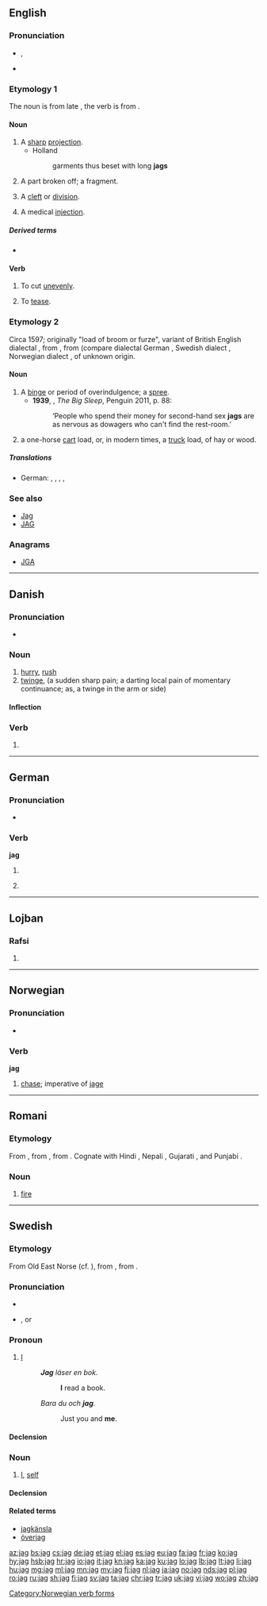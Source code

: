 {{also|Jag|JAG}}
==English==

===Pronunciation===
* {{enPR|jăg}}, {{IPA|/d͡ʒæɡ/}}
* {{rhymes|æɡ}}

===Etymology 1===
The noun is from late {{etyl|enm|en}} {{term|jagge|lang=enm}}, the verb is from {{term|jaggen|lang=enm}}.

====Noun====
{{en-noun}}

# A [[sharp]] [[projection]].
#* Holland
#*: garments thus beset with long '''jags'''
# A part broken off; a fragment.
#: {{rfquotek|Bishop Hacket}}
# {{context|botany|lang=en}} A [[cleft]] or [[division]].
# {{context|Scotland|lang=en}} A medical [[injection]].

=====Derived terms=====
* {{l|en|jagged}}

====Verb====
{{en-verb|jags|jagging|jagged}}

# To cut [[unevenly]].
# {{context|Pittsburgh|lang=en}} To [[tease]].

===Etymology 2===
Circa 1597; originally "load of broom or furze", variant of British English dialectal {{term|chag|lang=en||tree branch; branch of broom or furze}}, from {{etyl|ang|en}} {{term/t|ang|ċeacga||broom, furze}}, from {{etyl|gem-pro|en}} {{term/t|gem-pro|*kagô}} (compare dialectal German {{term|Kag|lang=de||stump, cabbage, stalk}}, Swedish dialect {{term|kage|lang=sv||stumps}}, Norwegian dialect {{term|kage|lang=no||low bush}}, of unknown origin.

====Noun====
{{en-noun}}

# A [[binge]] or period of overindulgence; a [[spree]].
#* '''1939''', {{w|Raymond Chandler}}, ''The Big Sleep'', Penguin 2011, p. 88:
#*: ‘People who spend their money for second-hand sex '''jags''' are as nervous as dowagers who can't find the rest-room.’
# a one-horse [[cart]] load, or, in modern times, a [[truck]] load, of hay or wood.

=====Translations=====
{{trans-top|binge or overindulgence}}
{{trans-mid}}
{{trans-bottom}}

{{trans-top|one-horse cart load}}
{{trans-mid}}
{{trans-bottom}}

{{checktrans-top}}
* German: {{t+|de|Zahn|m}}, {{t+|de|Zacke|f}}, {{t+|de|Kerbe|f}}, {{t|de|Auszackung|f}}, {{t+|de|Riss|m}}
{{trans-bottom}}

===See also===
* [[Jag]]
* [[JAG]]

===Anagrams===
* [[JGA#English|JGA]]

----

==Danish==

===Pronunciation===
* {{IPA|/laːɡ/|[læjˀ]|lang=da}}

===Noun===
{{da-noun|et}}

# [[hurry]], [[rush]]
# [[twinge]], (a sudden sharp pain; a darting local pain of momentary continuance; as, a twinge in the arm or side)

====Inflection====
{{da-noun-infl|et}}

===Verb===
{{head|da|verb form}}

# {{imperative of|jage|lang=da}}

----

==German==

===Pronunciation===
* {{rhymes|aːk|lang=de}}

===Verb===
'''jag'''

# {{de-verb form of|jagen|i|s}}
# {{context|colloquial|lang=de}} {{de-verb form of|jagen|1|s|g}}

----

==Lojban==

===Rafsi===
{{jbo-rafsi}}

# {{jbo-rafsi of|jalge}}

----

==Norwegian==

===Pronunciation===
* {{audio|No-jag.ogg|Audio|lang=no}}

===Verb===
'''jag'''

# [[chase]]; imperative of [[jage]]

[[Category:Norwegian verb forms]]

----

==Romani==

===Etymology===
From {{etyl|sa|rom}} {{term|अग्नि|tr=agní||fire|lang=sa}}, from {{etyl|iir-pro|rom}} {{term/t|iir-pro|*Hagni-}}, from {{etyl|ine-pro|rom}} {{term/t|ine-pro|*h₁ngʷni-}}. Cognate with Hindi {{term|आग|tr=āg|lang=hi}}, Nepali {{term|आगो|tr=āgō|lang=ne}}, Gujarati {{term|આગ|tr=āg|lang=gu}}, and Punjabi {{term|ਅੱਗ|tr=agg|lang=pa}}.

===Noun===
{{rom-noun|jag|f||a}}

# [[fire]]

----

==Swedish==

===Etymology===
From Old East Norse {{term|jak|lang=non}} (cf. {{etyl|non|sv}} {{term|ek|lang=non}}), from {{etyl|gem-pro|sv}} {{term/t|gem-pro|*ek}}, from {{etyl|ine-pro|sv}} {{term/t|ine-pro|*éǵh₂}}.

===Pronunciation===
* {{audio|Sv-jag.ogg|audio|lang=sv}}
* {{IPA|/ˈjɑːɡ/|lang=sv}}, or {{IPA|/ˈjɑː/|lang=sv}}

===Pronoun===
{{head|sv|pronoun}}

# [[I]]
#: '''''Jag''' läser en bok.''
#:: '''I''' read a book.
#: ''Bara du och '''jag'''.''
#:: Just you and '''me'''.

====Declension====
{{sv-decl-ppron}}

===Noun===
{{sv-noun|n}}

# {{context|psychology|lang=sv}} [[I]], [[self]]

====Declension====
{{sv-noun-unc-irreg-n|2=jaget}}

====Related terms====
* [[jagkänsla]]
* [[överjag]]

[[az:jag]]
[[bs:jag]]
[[cs:jag]]
[[de:jag]]
[[et:jag]]
[[el:jag]]
[[es:jag]]
[[eu:jag]]
[[fa:jag]]
[[fr:jag]]
[[ko:jag]]
[[hy:jag]]
[[hsb:jag]]
[[hr:jag]]
[[io:jag]]
[[it:jag]]
[[kn:jag]]
[[ka:jag]]
[[ku:jag]]
[[lo:jag]]
[[lb:jag]]
[[lt:jag]]
[[li:jag]]
[[hu:jag]]
[[mg:jag]]
[[ml:jag]]
[[mn:jag]]
[[my:jag]]
[[fj:jag]]
[[nl:jag]]
[[ja:jag]]
[[no:jag]]
[[nds:jag]]
[[pl:jag]]
[[ro:jag]]
[[ru:jag]]
[[sh:jag]]
[[fi:jag]]
[[sv:jag]]
[[ta:jag]]
[[chr:jag]]
[[tr:jag]]
[[uk:jag]]
[[vi:jag]]
[[wo:jag]]
[[zh:jag]]